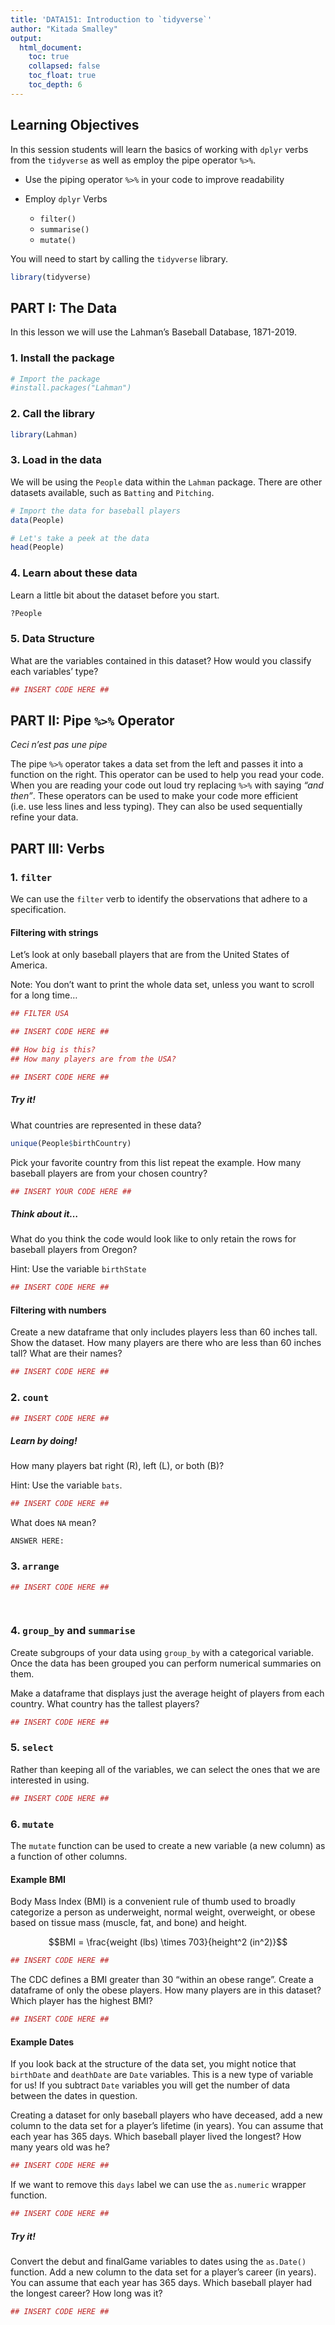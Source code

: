 ```yaml
---
title: 'DATA151: Introduction to `tidyverse`'
author: "Kitada Smalley"
output: 
  html_document:
    toc: true
    collapsed: false
    toc_float: true
    toc_depth: 6
---
```



## Learning Objectives

In this session students will learn the basics of working with `dplyr` verbs from the `tidyverse` as well as employ the pipe operator `%>%`. 

* Use the piping operator `%>%` in your code to improve readability
* Employ `dplyr` Verbs

  * `filter()`
  * `summarise()`
  * `mutate()`
  
You will need to start by calling the `tidyverse` library. 
```r
library(tidyverse)
```


## PART I: The Data
In this lesson we will use the Lahman's Baseball Database, 1871-2019.

### 1. Install the package
```r
# Import the package 
#install.packages("Lahman")
```

### 2. Call the library
```r
library(Lahman)
```

### 3. Load in the data

We will be using the `People` data within the `Lahman` package.  There are other datasets available, such as `Batting` and `Pitching`. 

```r
# Import the data for baseball players 
data(People)

# Let's take a peek at the data
head(People)
```

### 4. Learn about these data

Learn a little bit about the dataset before you start. 

```r
?People
```

### 5. Data Structure 

What are the variables contained in this dataset? How would you classify each variables’ type?

```r
## INSERT CODE HERE ##
```

## PART II: Pipe `%>%` Operator

*Ceci n'est pas une pipe*

The pipe `%>%` operator takes a data set from the left and passes it into a function on the right.  This operator can be used to help you read your code.  When you are reading your code out loud try replacing `%>%` with saying *"and then"*.  These operators can be used to make your code more efficient (i.e. use less lines and less typing).  They can also be used sequentially refine your data. 


## PART III: Verbs

### 1. `filter`

We can use the `filter` verb to identify the observations that adhere to a specification.  

#### Filtering with strings

Let's look at only baseball players that are from the United States of America.

Note: You don't want to print the whole data set, unless you want to scroll for a long time... 

```r
## FILTER USA

## INSERT CODE HERE ##

## How big is this? 
## How many players are from the USA?

## INSERT CODE HERE ##
```

##### Try it!

What countries are represented in these data?

```r
unique(People$birthCountry)
```

Pick your favorite country from this list repeat the example.  How many baseball players are from your chosen country?  

```r
## INSERT YOUR CODE HERE ## 
```

##### Think about it...

What do you think the code would look like to only retain the rows for baseball players from Oregon? 

Hint: Use the variable `birthState`

```r

## INSERT CODE HERE ##

```



#### Filtering with numbers

Create a new dataframe that only includes players less than 60 inches tall. Show the dataset. How many players are there who are less than 60 inches tall? What are their names?

```r

## INSERT CODE HERE ##

```

### 2. `count`

```r

## INSERT CODE HERE ##

```

##### Learn by doing!

How many players bat right (R), left (L), or both (B)?  

Hint: Use the variable `bats`.

```r

## INSERT CODE HERE ##

```

What does `NA` mean?

```{}
ANSWER HERE:
```

### 3. `arrange`

```r

## INSERT CODE HERE ##

  
```

### 4. `group_by` and `summarise`

Create subgroups of your data using `group_by` with a categorical variable.  Once the data has been grouped you can perform numerical summaries on them. 

Make a dataframe that displays just the average height of players from each country. What country has the tallest players? 

```r

## INSERT CODE HERE ##

```

### 5. `select`

Rather than keeping all of the variables, we can select the ones that we are interested in using.

```r

## INSERT CODE HERE ##

```


### 6. `mutate`

The `mutate` function can be used to create a new variable (a new column) as a function of other columns. 

#### Example BMI

Body Mass Index (BMI) is a convenient rule of thumb used to broadly categorize a person as underweight, normal weight, overweight, or obese based on tissue mass (muscle, fat, and bone) and height. 

$$BMI = \frac{weight (lbs) \times 703}{height^2 (in^2)}$$
```r

## INSERT CODE HERE ##

```


The CDC defines a BMI greater than 30 “within an obese range”. Create a dataframe of only the obese players. How many players are in this dataset? Which player has the highest BMI?

```r

## INSERT CODE HERE ##

```

#### Example Dates

If you look back at the structure of the data set, you might notice that `birthDate` and `deathDate` are `Date` variables.  This is a new type of variable for us!  If you subtract `Date` variables you will get the number of data between the dates in question. 


Creating a dataset for only baseball players who have deceased, add a new column to the data set for a player’s lifetime (in years). You can assume that each year has 365 days. Which baseball player lived the longest? How many years old was he?

```r

## INSERT CODE HERE ##

```

If we want to remove this `days` label we can use the `as.numeric` wrapper function. 

```r

## INSERT CODE HERE ##

```

##### Try it!

Convert the debut and finalGame variables to dates using the `as.Date()` function. Add a new column to the data set for a player’s career (in years). You can assume that each year has 365 days. Which baseball player had the longest career? How long was it?

```r

## INSERT CODE HERE ##

```

